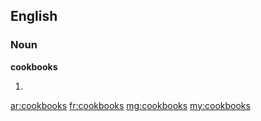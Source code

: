 ==English==

===Noun===
'''cookbooks'''
# {{plural of|cookbook}}

[[ar:cookbooks]]
[[fr:cookbooks]]
[[mg:cookbooks]]
[[my:cookbooks]]